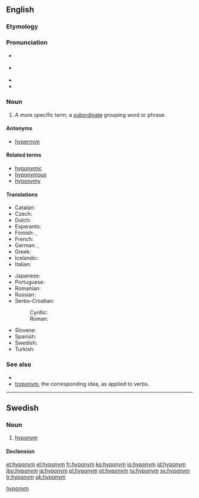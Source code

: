 ==English==

===Etymology===
{{confix|hypo|onym}}

===Pronunciation===
* {{a|UK}} {{IPA|/ˈhaɪpəʊ.nɪm/}}
* {{a|US}} {{IPA|/ˈhaɪ.poʊ.nɪm/}}
* {{rhymes|ɪm}}
* {{audio|En-ca-hyponym.ogg|Audio (Canada)}}

===Noun===
{{en-noun}}

# {{semantics}} A more specific term; a [[subordinate]] grouping word or phrase.
#: {{usex|lang=en|Dog is a '''hyponym''' of animal.}}
#: {{usex|lang=en|British is a '''hyponym''' of European.}}
#: {{usex|lang=en|"A is a '''hyponym''' of B" means that "A is a type of B."}}

====Antonyms====
* [[hypernym]]

====Related terms====
* [[hyponymic]]
* [[hyponymous]]
* [[hyponymy]]

====Translations====
{{trans-top|more specific word}}
* Catalan: {{t+|ca|hipònim|m}}
* Czech: {{t+|cs|hyponymum|n}}
* Dutch: {{t+|nl|hyponiem|n}}
* Esperanto: {{t-|eo|hiponimo}}
* Finnish: {{t+|fi|alakäsite}}, {{t+|fi|hyponyymi}}
* French: {{t+|fr|hyponyme|m}}
* German: {{t+|de|Unterbegriff|m}}, {{t+|de|Hyponym|n}}
* Greek: {{t+|el|υπώνυμο|n}}
* Icelandic: {{t+|is|undirheiti|n}}
* Italian: {{t+|it|iponimo|m}}
{{trans-mid}}
* Japanese: {{t-|ja|下位語|tr=[[かいご]], kaigo}}
* Portuguese: {{t+|pt|hipónimo|m}}
* Romanian: {{t-|ro|hiponim|n}}
* Russian: {{t+|ru|гипоним|m|tr=gipónim}}
* Serbo-Croatian:
*: Cyrillic: {{t-|sh|хипоним|m|alt=хипо̀нӣм|sc=Cyrl}}
*: Roman: {{t-|sh|hiponim|m|alt=hipònīm}}
* Slovene: {{t-|sl|podpomenka|f}}
* Spanish: {{t+|es|hipónimo|m}}
* Swedish: {{t+|sv|hyponym|c}}
* Turkish: {{t-|tr|alt kavram}}
{{trans-bottom}}

===See also===
* {{pedia}}
* [[troponym]], the corresponding idea, as applied to verbs.

----

==Swedish==

===Noun===
{{sv-noun|g=c}}

# [[#English|hyponym]]

====Declension====
{{sv-noun-reg-er}}

[[Category:sv:Semantics|hyponym]]

[[et:hyponym]]
[[el:hyponym]]
[[fr:hyponym]]
[[ko:hyponym]]
[[io:hyponym]]
[[id:hyponym]]
[[jbo:hyponym]]
[[ja:hyponym]]
[[pl:hyponym]]
[[pt:hyponym]]
[[ru:hyponym]]
[[sv:hyponym]]
[[tr:hyponym]]
[[uk:hyponym]]